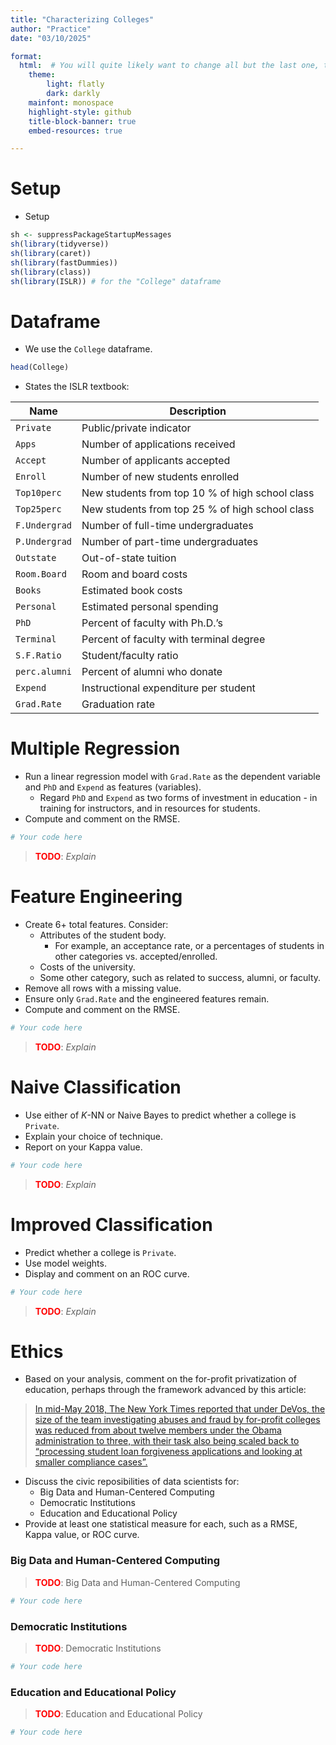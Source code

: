 ---
title: "Characterizing Colleges"
author: "Practice"
date: "03/10/2025"

format: 
  html:  # You will quite likely want to change all but the last one, to taste
    theme:
        light: flatly
        dark: darkly
    mainfont: monospace
    highlight-style: github
    title-block-banner: true
    embed-resources: true

---

# Setup

- Setup

```{r libs}
sh <- suppressPackageStartupMessages
sh(library(tidyverse))
sh(library(caret))
sh(library(fastDummies))
sh(library(class))
sh(library(ISLR)) # for the "College" dataframe
```

# Dataframe

- We use the `College` dataframe.

```{r df}
head(College)
```

- States the ISLR textbook:

|Name|Description|
|-|-|
| `Private` | Public/private indicator |
| `Apps` | Number of applications received |
| `Accept` | Number of applicants accepted |
| `Enroll` | Number of new students enrolled |
| `Top10perc` | New students from top 10 % of high school class |
| `Top25perc` | New students from top 25 % of high school class |
| `F.Undergrad` | Number of full-time undergraduates |
| `P.Undergrad` | Number of part-time undergraduates |
| `Outstate` | Out-of-state tuition |
| `Room.Board` | Room and board costs |
| `Books` | Estimated book costs |
| `Personal` | Estimated personal spending |
| `PhD` | Percent of faculty with Ph.D.’s |
| `Terminal` | Percent of faculty with terminal degree |
| `S.F.Ratio` | Student/faculty ratio |
| `perc.alumni` | Percent of alumni who donate |
| `Expend` | Instructional expenditure per student |
| `Grad.Rate` | Graduation rate |

# Multiple Regression

- Run a linear regression model with `Grad.Rate` as the dependent variable and `PhD` and `Expend` as features (variables).
    - Regard `PhD` and `Expend` as two forms of investment in education - in training for instructors, and in resources for students.
- Compute and comment on the RMSE.

```{r regression}   
# Your code here
```

> <span style="color:red;font-weight:bold">TODO</span>: *Explain*

# Feature Engineering

- Create 6+ total features. Consider:
    - Attributes of the student body.
        - For example, an acceptance rate, or a percentages of students in other categories vs. accepted/enrolled.
    - Costs of the university.
    - Some other category, such as related to success, alumni, or faculty.
- Remove all rows with a missing value.
- Ensure only `Grad.Rate` and the engineered features remain.
- Compute and comment on the RMSE.

```{r features}
# Your code here
```

> <span style="color:red;font-weight:bold">TODO</span>: *Explain*

# Naive Classification

- Use either of $K$-NN or Naive Bayes to predict whether a college is `Private`.
- Explain your choice of technique.
- Report on your Kappa value.

```{r classification}
# Your code here
```

> <span style="color:red;font-weight:bold">TODO</span>: *Explain*

# Improved Classification

- Predict whether a college is `Private`.
- Use model weights.
- Display and comment on an ROC curve.

```{r binary classification}
# Your code here
```

> <span style="color:red;font-weight:bold">TODO</span>: *Explain*

# Ethics

- Based on your analysis, comment on the for-profit privatization of education, perhaps through the framework advanced by this article:

> [In mid-May 2018, The New York Times reported that under DeVos, the size of the team investigating abuses and fraud by for-profit colleges was reduced from about twelve members under the Obama administration to three, with their task also being scaled back to "processing student loan forgiveness applications and looking at smaller compliance cases".](https://en.wikipedia.org/wiki/Betsy_DeVos#Staffing)

- Discuss the civic reposibilities of data scientists for:
    - Big Data and Human-Centered Computing
    - Democratic Institutions
    - Education and Educational Policy
- Provide at least one statistical measure for each, such as a RMSE, Kappa value, or ROC curve.

### Big Data and Human-Centered Computing

> <span style="color:red;font-weight:bold">TODO</span>: Big Data and Human-Centered Computing

```{r big data}
# Your code here
```

### Democratic Institutions

> <span style="color:red;font-weight:bold">TODO</span>: Democratic Institutions

```{r democracy}
# Your code here
```

### Education and Educational Policy

> <span style="color:red;font-weight:bold">TODO</span>: Education and Educational Policy

```{r climate}
# Your code here
```